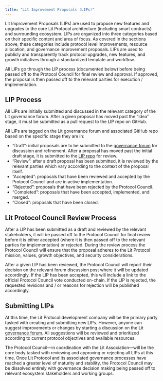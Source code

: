 ```yaml
---
title: "Lit Improvement Proposals (LIPs)"
---
```


Lit Improvement Proposals (LIPs) are used to propose new features and upgrades to the core Lit Protocol architecture (including smart contracts) and surrounding ecosystem. LIPs are organized into three categories based on their specific content and area of focus. As covered in the sections above, these categories include protocol level improvements, resource allocation, and governance improvement proposals. LIPs are used to publicly and transparently track protocol upgrades, new features, and growth initiatives through a standardized template and workflow.

All LIPs go through the LIP process (documented below) before being passed off to the Protocol Council for final review and approval. If approved, the proposal is then passed off to the relevant parties for execution / implementation. 

## LIP Process

All LIPs are initially submitted and discussed in the relevant category of the Lit governance forum. After a given proposal has moved past the “idea” stage, it must be submitted as a pull request to the LIP repo on GitHub.

All LIPs are tagged on the Lit governance forum and associated GitHub repo based on the specific stage they are in:

- “Draft”: initial proposals are to be submitted to the [governance forum](https://litprotocol.discourse.group/) for discussion and refinement. After a proposal has moved past the initial draft stage, it is submitted to the [LIP repo](https://github.com/LIT-Protocol/Lit-Improvement-Proposals) for review.
- “Review”: after a draft proposal has been submitted, it is reviewed by the relevant parties which vary according to the context of the proposal itself.  
- “Accepted”: proposals that have been reviewed and accepted by the Protocol Council and are in active implementation.
- “Rejected”: proposals that have been rejected by the Protocol Council. 
- “Completed”: proposals that have been accepted, implemented, and merged.
- “Closed”: proposals that have been closed.

## Lit Protocol Council Review Process

After a LIP has been submitted as a draft and reviewed by the relevant stakeholders, it will be passed off to the Protocol Council for final review before it is either accepted (where it is then passed off to the relevant parties for implementation) or rejected. During the review process the Protocol Council will ensure that the proposal adheres to the Lit Protocol mission, values, growth objectives, and security considerations. 

After a given LIP has been reviewed, the Protocol Council will report their decision on the relevant forum discussion post where it will be updated accordingly. If the LIP has been accepted, this will include a link to the official Protocol Council vote conducted on-chain. If the LIP is rejected, the requested revisions and / or reasons for rejection will be published accordingly.

## Submitting LIPs

At this time, the Lit Protocol development company will be the primary party tasked with creating and submitting new LIPs. However, anyone can suggest improvements or changes by starting a discussion on the Lit [governance forum](https://litprotocol.discourse.group/). All suggestions will be reviewed and prioritized according to current protocol objectives and available resources.

The Protocol Council—in coordination with the Lit Association—will be the core body tasked with reviewing and approving or rejecting all LIPs at this time. Once Lit Protocol and its associated governance processes have reached a greater level of maturity and stability, the Protocol Council may be dissolved entirely with governance decision making being passed off to relevant ecosystem stakeholders and working groups. 


